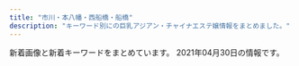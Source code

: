 ```yaml
---
title: "市川・本八幡・西船橋・船橋"
description: "キーワード別にの巨乳アジアン・チャイナエステ嬢情報をまとめました。"
---
```


新着画像と新着キーワードをまとめています。
2021年04月30日の情報です。

<DmmAffiliateIns />
<KeywordTable
  shops={
    [
    {
        "keywords": {},
        "name": "Blue\uff5e\u30d6\u30eb\u30fc\uff5e",
        "station": "\u99ac\u8fbc\u6ca2\u99c5\u6771\u53e3",
        "img_links": [
            "http://www.kanda-es.info/images/mobile.jpg",
            "http://www.kanda-es.info/images/tg.jpg",
            "http://www.kanda-es.info/images/info.jpg",
            "http://www.kanda-es.info/images/sys2.jpg",
            "http://www.kanda-es.info/staff/anna.jpg",
            "http://www.kanda-es.info/images/staff_t.jpg",
            "http://www.kanda-es.info/images/news.jpg",
            "http://www.kanda-es.info/img/anna1.jpg",
            "http://www.kanda-es.info/images/int1.jpg",
            "http://www.kanda-es.info/img/risa1.jpg",
            "http://www.kanda-es.info/images/sys1.jpg",
            "http://www.kanda-es.info/staff/risa.jpg",
            "http://www.kanda-es.info/img/sora1.jpg",
            "http://www.kanda-es.info/images/interior_t.jpg",
            "http://www.kanda-es.info/images/int2.jpg",
            "http://www.kanda-es.info/staff/sora.jpg"
        ],
        "url": "http://www.kanda-es.info/"
    },
    {
        "keywords": {
            "86": 12,
            "83": 6,
            "C": 6
        },
        "name": "\u4eba\u9b5a\u59eb",
        "url": "http://nigyohime.ebb.jp/",
        "img_links": [
            "http://nigyohime.ebb.jp/2/uploadimg/1615431233.jpg",
            "http://nigyohime.ebb.jp/ditu2.jpg",
            "http://nigyohime.ebb.jp/2/uploadimg/1606276938.jpg",
            "http://nigyohime.ebb.jp/2/uploadimg/1610266405.jpg",
            "http://nigyohime.ebb.jp/2/uploadimg/1606276829.jpg",
            "http://nigyohime.ebb.jp/b_news.png",
            "http://nigyohime.ebb.jp/1.jpg",
            "http://nigyohime.ebb.jp/2.jpg",
            "http://nigyohime.ebb.jp/4.jpg",
            "http://nigyohime.ebb.jp/b_girl.png",
            "http://nigyohime.ebb.jp/3.jpg",
            "http://nigyohime.ebb.jp/2/uploadimg/1606276885.jpg",
            "http://nigyohime.ebb.jp/line.png",
            "http://nigyohime.ebb.jp/top.jpg",
            "http://nigyohime.ebb.jp/staff_t.jpg"
        ],
        "station": "JR\u5e02\u5ddd\u99c5\u5357\u53e3"
    },
    {
        "url": "http://hinata.relaxnabi.com/",
        "name": "\u6696 \uff5eHinata\uff5e",
        "img_links": [
            "http://hinata.relaxnabi.com/img/tiaowen.png",
            "http://hinata.relaxnabi.com/css/staff/staff00001.jpg",
            "http://hinata.relaxnabi.com/css/osusume40.jpg",
            "http://hinata.relaxnabi.com/css/nav/nav-004.jpg",
            "http://hinata.relaxnabi.com/css/staff/staff17.jpg",
            "http://hinata.relaxnabi.com/css/staff/staff-007.jpg",
            "http://hinata.relaxnabi.com/css/button.jpg",
            "http://hinata.relaxnabi.com/css/staff/staff-06-a.jpg",
            "http://hinata.relaxnabi.com/css/nav/sub-001.jpg",
            "http://hinata.relaxnabi.com/css/nav/sub-003.jpg",
            "http://hinata.relaxnabi.com/css/staff/staff015-a.jpg",
            "http://hinata.relaxnabi.com/css/staff/staff-08-a.jpg",
            "http://hinata.relaxnabi.com/css/girls001.jpg",
            "http://hinata.relaxnabi.com/css/nav/nav-006.jpg",
            "http://hinata.relaxnabi.com/css/staff/staff-06.jpg",
            "http://hinata.relaxnabi.com/css/nav/nav-003.jpg",
            "http://hinata.relaxnabi.com/css/top02.jpg",
            "http://hinata.relaxnabi.com/css/nav/sub-006.jpg",
            "http://hinata.relaxnabi.com/css/main-left02.jpg",
            "http://hinata.relaxnabi.com/css/left.jpg",
            "http://hinata.relaxnabi.com/css/nav/sub-002.jpg",
            "http://hinata.relaxnabi.com/css/nav/nav-001.jpg",
            "http://hinata.relaxnabi.com/css/tel01.png",
            "http://hinata.relaxnabi.com/css/staff/staff00004.jpg",
            "http://hinata.relaxnabi.com/css/staff/staff00003-a.jpg",
            "http://hinata.relaxnabi.com/css/staff/staff00003.jpg",
            "http://hinata.relaxnabi.com/css/right.jpg",
            "http://hinata.relaxnabi.com/css/staff/staff00004-a.jpg",
            "http://hinata.relaxnabi.com/css/staff/staff-007-a.jpg",
            "http://hinata.relaxnabi.com/css/staff/staff-002-a.jpg",
            "http://hinata.relaxnabi.com/css/nav/sub-005.jpg",
            "http://hinata.relaxnabi.com/css/staff/staff00001-a.jpg",
            "http://hinata.relaxnabi.com/css/main-left03.jpg",
            "http://hinata.relaxnabi.com/css/staff/staff-002.jpg",
            "http://hinata.relaxnabi.com/css/staff/staff17-a.jpg",
            "http://hinata.relaxnabi.com/css/nav/sub-004.jpg",
            "http://hinata.relaxnabi.com/css/staff/staff-08.jpg",
            "http://hinata.relaxnabi.com/css/nav/nav-002.jpg",
            "http://hinata.relaxnabi.com/css/staff/staff015.jpg",
            "http://hinata.relaxnabi.com/css/nav/nav-005.jpg"
        ],
        "keywords": {
            "89": 1,
            "90": 2,
            "D": 2,
            "92": 3,
            "E": 4,
            "C": 4,
            "91": 1,
            "F": 1,
            "86": 2
        },
        "station": "JR\u8239\u6a4b\u99c5\u5317\u53e3"
    },
    {
        "name": "Vivid \u30d3\u30d3\u30c3\u30c9",
        "station": "JR\u897f\u8239\u6a4b\u99c5\u5357\u53e3",
        "img_links": [
            "http://es-massage.info/wp-content/uploads/2019/03/c3dc6ab90966d6cc73491056f668516d-500x750.jpg",
            "http://es-massage.info/wp-content/uploads/2020/06/0fd60f0c72ad85b96635ef3d4e152bd6-500x750.jpg",
            "http://es-massage.info/wp-content/themes/template-salon2/images/noimg.jpg",
            "http://es-massage.info/wp-content/uploads/2019/11/4fad70a18793b8dfb7a63f4939e51f94-500x750.jpg",
            "http://es-massage.info/wp-content/uploads/2019/03/c3dc6ab90966d6cc73491056f668516d-745x1024.jpg",
            "http://es-massage.info/wp-content/uploads/2018/10/g3.jpg",
            "http://es-massage.info/wp-content/uploads/2021/03/187232fb98eac53cd9935a4a35d04597-500x750.jpg",
            "http://es-massage.info/wp-content/uploads/2021/03/42e4fd3c70945346b6dd6b9e0f926434-1.jpg",
            "http://es-massage.info/wp-content/uploads/2020/09/c42007567c6d14bbd829c1d4ae5b8d4c-500x750.jpg",
            "http://es-massage.info/wp-content/uploads/2021/02/f150534b559de6124dce0eaa1cfdf290.jpg",
            "http://es-massage.info/wp-content/uploads/2021/02/4af137ced25025eda5b4e5a512bead8f.jpg",
            "http://es-massage.info/wp-content/uploads/2021/02/f150534b559de6124dce0eaa1cfdf290-212x300.jpg",
            "http://es-massage.info/wp-content/uploads/2021/04/99f9af9e167cc58af6999c284aeb182d-722x1024.jpg",
            "http://es-massage.info/wp-content/uploads/2020/09/f4811d331623d3f6e590e934b3e7ddc9.jpg",
            "http://es-massage.info/wp-content/themes/template-salon2/images/main1.jpg",
            "http://es-massage.info/wp-content/uploads/2019/03/b85ae819f481b37cad8d1548de5893cc-500x750.jpg",
            "http://es-massage.info/wp-content/uploads/2021/03/187232fb98eac53cd9935a4a35d04597.jpg",
            "http://es-massage.info/wp-content/uploads/2021/02/0ef7f1f9a36ecbbef9c5a949c70d788f-218x300.jpg",
            "http://es-massage.info/wp-content/uploads/2021/03/42e4fd3c70945346b6dd6b9e0f926434-1-745x1024.jpg",
            "http://es-massage.info/wp-content/uploads/2021/03/c961a896cf70c5b14ebe86acc18cdf14-1-212x300.jpg",
            "http://es-massage.info/wp-content/uploads/2019/10/3eec6cc0e85788ff3ceabceee29f9870.jpg",
            "http://es-massage.info/wp-content/uploads/2021/02/8b21e9d00752169b79ff946575142f59.jpg",
            "http://es-massage.info/wp-content/uploads/2019/03/07cc9a466c3af450e20013b26e90a100-500x750.jpg",
            "http://es-massage.info/wp-content/uploads/2021/02/1b6cc5124ca074f693dbc5eff5a75ea0.jpg",
            "http://es-massage.info/wp-content/uploads/2019/03/0c4d0538c251234bc70697ec7cf8cc97.jpg",
            "http://es-massage.info/wp-content/uploads/2021/02/4af137ced25025eda5b4e5a512bead8f-500x750.jpg",
            "http://es-massage.info/wp-content/uploads/2021/02/0ef7f1f9a36ecbbef9c5a949c70d788f.jpg",
            "http://es-massage.info/wp-content/uploads/2018/10/g1.jpg",
            "http://es-massage.info/wp-content/uploads/2019/10/3eec6cc0e85788ff3ceabceee29f9870-500x750.jpg",
            "http://es-massage.info/wp-content/uploads/2021/02/3d21df65a2be53218994fa7e3b383bd2.jpg",
            "http://es-massage.info/wp-content/uploads/2020/09/75fbc1155333427771dcebee0f4de748.jpg",
            "http://es-massage.info/wp-content/uploads/2021/02/8b21e9d00752169b79ff946575142f59-500x750.jpg",
            "http://es-massage.info/wp-content/uploads/2021/02/4af137ced25025eda5b4e5a512bead8f-212x300.jpg",
            "http://es-massage.info/wp-content/uploads/2021/03/f4811d331623d3f6e590e934b3e7ddc9-500x750.jpg",
            "http://es-massage.info/wp-content/uploads/2019/12/676cfcce64ce22475e092ee147f4ebc8.jpg",
            "http://es-massage.info/wp-content/uploads/2021/03/42e4fd3c70945346b6dd6b9e0f926434-1-500x750.jpg",
            "http://es-massage.info/wp-content/uploads/2020/10/676cfcce64ce22475e092ee147f4ebc8-730x1024.jpg",
            "http://es-massage.info/wp-content/uploads/2018/12/ce6acdedea0cab635b18cd82f697bf3a-218x300.jpg",
            "http://es-massage.info/wp-content/uploads/2020/09/75fbc1155333427771dcebee0f4de748-218x300.jpg",
            "http://es-massage.info/wp-content/uploads/2021/02/9fac07593910d80276531dd93a7855a6.jpg",
            "http://es-massage.info/wp-content/uploads/2021/02/2daa3be5c9da099fee0448647087d74c-722x1024.jpg",
            "http://es-massage.info/wp-content/uploads/2019/12/a2ec7a239bfbf761f50708838a05c672-214x300.jpg",
            "http://es-massage.info/wp-content/uploads/2020/09/c42007567c6d14bbd829c1d4ae5b8d4c.jpg",
            "http://es-massage.info/wp-content/uploads/2021/02/ae80e0da66f78f271f9083df6c795b89-500x750.jpg",
            "http://es-massage.info/wp-content/uploads/2021/02/3d21df65a2be53218994fa7e3b383bd2-207x300.jpg",
            "http://es-massage.info/wp-content/uploads/2019/03/c3dc6ab90966d6cc73491056f668516d.jpg",
            "http://es-massage.info/wp-content/uploads/2021/02/ae895c3a85b37b5db4dcb93326cbd04d-218x300.jpg",
            "http://es-massage.info/wp-content/uploads/2020/10/676cfcce64ce22475e092ee147f4ebc8-500x750.jpg",
            "http://es-massage.info/wp-content/uploads/2019/03/c3dc6ab90966d6cc73491056f668516d-218x300.jpg",
            "http://es-massage.info/wp-content/uploads/2021/02/6fa3b7862db18d956a1cde1942b75408-205x300.jpg",
            "http://es-massage.info/wp-content/uploads/2021/04/99f9af9e167cc58af6999c284aeb182d-500x750.jpg",
            "http://es-massage.info/wp-content/uploads/2019/03/07cc9a466c3af450e20013b26e90a100.jpg",
            "http://es-massage.info/wp-content/uploads/2019/03/0c4d0538c251234bc70697ec7cf8cc97-220x300.jpg",
            "http://es-massage.info/wp-content/uploads/2021/02/ae895c3a85b37b5db4dcb93326cbd04d-500x750.jpg",
            "http://es-massage.info/wp-content/uploads/2021/02/9fac07593910d80276531dd93a7855a6-209x300.jpg",
            "http://es-massage.info/wp-content/uploads/2021/04/a19eceac2345a40921985b13696df104.jpg",
            "http://es-massage.info/wp-content/uploads/2021/03/f4811d331623d3f6e590e934b3e7ddc9.jpg",
            "http://es-massage.info/wp-content/uploads/2021/02/0ef7f1f9a36ecbbef9c5a949c70d788f-500x750.jpg",
            "http://es-massage.info/wp-content/uploads/2020/09/704dae7b06e955f980cbf27c24214885.jpg",
            "http://es-massage.info/wp-content/uploads/2019/03/b85ae819f481b37cad8d1548de5893cc.jpg",
            "http://es-massage.info/wp-content/uploads/2021/03/187232fb98eac53cd9935a4a35d04597-722x1024.jpg",
            "http://es-massage.info/wp-content/uploads/2021/03/c961a896cf70c5b14ebe86acc18cdf14-1-500x750.jpg",
            "http://es-massage.info/wp-content/uploads/2021/04/99f9af9e167cc58af6999c284aeb182d.jpg",
            "http://es-massage.info/wp-content/uploads/2019/03/0c4d0538c251234bc70697ec7cf8cc97-500x750.jpg",
            "http://es-massage.info/wp-content/uploads/2020/09/75fbc1155333427771dcebee0f4de748-500x750.jpg",
            "http://es-massage.info/wp-content/uploads/2021/02/ae895c3a85b37b5db4dcb93326cbd04d-745x1024.jpg",
            "http://es-massage.info/wp-content/uploads/2021/02/f150534b559de6124dce0eaa1cfdf290-500x750.jpg",
            "http://es-massage.info/wp-content/uploads/2021/03/fa0ef9b192fa87f9ee5013c5e1c3bcc7-212x300.jpg",
            "http://es-massage.info/wp-content/uploads/2021/04/f481c16456cfb6cef2c626ae7e9cc2bc-215x300.jpg",
            "http://es-massage.info/wp-content/uploads/2018/10/g4.jpg",
            "http://es-massage.info/wp-content/uploads/2021/02/68ba0f1db1b8cdd88e360d06f49f1ba6-500x750.jpg",
            "http://es-massage.info/wp-content/uploads/2021/02/6fa3b7862db18d956a1cde1942b75408-500x750.jpg",
            "http://es-massage.info/wp-content/uploads/2021/02/9fac07593910d80276531dd93a7855a6-500x750.jpg",
            "http://es-massage.info/wp-content/uploads/2020/09/704dae7b06e955f980cbf27c24214885-500x750.jpg",
            "http://es-massage.info/wp-content/uploads/2021/02/ae895c3a85b37b5db4dcb93326cbd04d.jpg",
            "http://es-massage.info/wp-content/uploads/2021/03/42e4fd3c70945346b6dd6b9e0f926434-1-218x300.jpg",
            "http://es-massage.info/wp-content/uploads/2021/03/c961a896cf70c5b14ebe86acc18cdf14-1.jpg",
            "http://es-massage.info/wp-content/uploads/2019/03/b85ae819f481b37cad8d1548de5893cc-223x300.jpg",
            "http://es-massage.info/wp-content/uploads/2018/10/g2.jpg",
            "http://es-massage.info/wp-content/themes/template-salon2/images/header-tel.png",
            "http://es-massage.info/wp-content/uploads/2019/12/676cfcce64ce22475e092ee147f4ebc8-212x300.jpg",
            "http://es-massage.info/wp-content/uploads/2021/02/1b6cc5124ca074f693dbc5eff5a75ea0-500x750.jpg",
            "http://es-massage.info/wp-content/uploads/2021/04/f481c16456cfb6cef2c626ae7e9cc2bc-500x750.jpg",
            "http://es-massage.info/wp-content/uploads/2021/02/2daa3be5c9da099fee0448647087d74c-500x750.jpg",
            "http://es-massage.info/wp-content/uploads/2021/03/5db34c47b4c5816f47d11de39beefb5d.jpg",
            "http://es-massage.info/wp-content/uploads/2019/10/32cbcf100bc89043ce106a68ba8535ea.jpg",
            "http://es-massage.info/wp-content/uploads/2019/06/dcbeef447e8eded0b1939b00ff57d88b-218x300.jpg",
            "http://es-massage.info/wp-content/uploads/2021/02/68ba0f1db1b8cdd88e360d06f49f1ba6.jpg",
            "http://es-massage.info/wp-content/uploads/2021/02/2daa3be5c9da099fee0448647087d74c-212x300.jpg",
            "http://es-massage.info/wp-content/uploads/2021/03/fa0ef9b192fa87f9ee5013c5e1c3bcc7.jpg",
            "http://es-massage.info/wp-content/uploads/2021/02/2daa3be5c9da099fee0448647087d74c.jpg",
            "http://es-massage.info/wp-content/uploads/2019/10/32cbcf100bc89043ce106a68ba8535ea-500x750.jpg",
            "http://es-massage.info/wp-content/uploads/2021/03/fa0ef9b192fa87f9ee5013c5e1c3bcc7-500x750.jpg",
            "http://es-massage.info/wp-content/uploads/2019/12/676cfcce64ce22475e092ee147f4ebc8-500x750.jpg",
            "http://es-massage.info/wp-content/uploads/2021/03/5db34c47b4c5816f47d11de39beefb5d-216x300.jpg",
            "http://es-massage.info/wp-content/uploads/2021/02/5d212ce2543c87f9ebee5c4251a7e224-214x300.jpg",
            "http://es-massage.info/wp-content/uploads/2021/02/6fa3b7862db18d956a1cde1942b75408.jpg",
            "http://es-massage.info/wp-content/uploads/2021/02/f83b4ffb58cae56efa5cf86625340252-500x750.jpg",
            "http://es-massage.info/wp-content/uploads/2021/02/3d21df65a2be53218994fa7e3b383bd2-500x750.jpg",
            "http://es-massage.info/wp-content/uploads/2021/02/8b21e9d00752169b79ff946575142f59-212x300.jpg",
            "http://es-massage.info/wp-content/themes/template-salon2/images/bnr.jpg",
            "http://es-massage.info/wp-content/uploads/2021/04/74d5ee1bbc8ca61aadd08e6f9f4165e7.jpg",
            "http://es-massage.info/wp-content/uploads/2021/04/74d5ee1bbc8ca61aadd08e6f9f4165e7-500x750.jpg",
            "http://es-massage.info/wp-content/uploads/2020/04/6dbf19009737ff88e931378416216a70-500x750.jpg",
            "http://es-massage.info/wp-content/uploads/2020/06/0fd60f0c72ad85b96635ef3d4e152bd6.jpg",
            "http://es-massage.info/wp-content/uploads/2021/02/ae80e0da66f78f271f9083df6c795b89-214x300.jpg",
            "http://es-massage.info/wp-content/uploads/2020/04/6dbf19009737ff88e931378416216a70.jpg",
            "http://es-massage.info/wp-content/uploads/2021/02/ae80e0da66f78f271f9083df6c795b89.jpg",
            "http://es-massage.info/wp-content/uploads/2021/04/74d5ee1bbc8ca61aadd08e6f9f4165e7-218x300.jpg",
            "http://es-massage.info/wp-content/uploads/2021/03/187232fb98eac53cd9935a4a35d04597-212x300.jpg",
            "http://es-massage.info/wp-content/uploads/2021/02/f83b4ffb58cae56efa5cf86625340252.jpg",
            "http://es-massage.info/wp-content/uploads/2021/04/f481c16456cfb6cef2c626ae7e9cc2bc.jpg",
            "http://es-massage.info/wp-content/uploads/2020/09/f4811d331623d3f6e590e934b3e7ddc9-500x750.jpg",
            "http://es-massage.info/wp-content/uploads/2021/04/a19eceac2345a40921985b13696df104-500x750.jpg",
            "http://es-massage.info/wp-content/uploads/2021/02/8b21e9d00752169b79ff946575142f59-722x1024.jpg",
            "http://es-massage.info/wp-content/uploads/2021/03/5db34c47b4c5816f47d11de39beefb5d-500x750.jpg",
            "http://es-massage.info/wp-content/uploads/2019/11/4fad70a18793b8dfb7a63f4939e51f94.jpg"
        ],
        "url": "http://es-massage.info/",
        "keywords": {
            "D": 2,
            "\u30bb\u30af\u30b7\u30fc": 13,
            "\u4e73": 2,
            "F": 11,
            "E": 87,
            "G": 8,
            "\u5de8\u4e73": 2
        }
    },
    {
        "station": "JR\u8239\u6a4b\u99c5\u5317\u53e3",
        "keywords": {
            "E": 1,
            "87": 1,
            "C": 1,
            "D": 4,
            "90": 1,
            "86": 1,
            "88": 3
        },
        "url": "http://pinklady-esthe.net/",
        "name": "V\u611bP",
        "img_links": [
            "http://pinklady-esthe.net/img/t2.jpg",
            "http://pinklady-esthe.net/img/t5.jpg",
            "http://pinklady-esthe.net/img/t3.jpg",
            "http://pinklady-esthe.net/img/st2.jpg",
            "http://pinklady-esthe.net/img/t6.jpg",
            "http://pinklady-esthe.net/img/sm.jpg",
            "http://pinklady-esthe.net/img/st5.jpg",
            "http://pinklady-esthe.net/img/stt1.jpg",
            "http://pinklady-esthe.net/img/top.jpg",
            "http://pinklady-esthe.net/img/r4.jpg",
            "http://pinklady-esthe.net/img/r2.jpg",
            "http://pinklady-esthe.net/img/stt3.jpg",
            "http://pinklady-esthe.net/img/st3.jpg",
            "http://pinklady-esthe.net/img/st1.jpg",
            "http://pinklady-esthe.net/img/r1.jpg",
            "http://pinklady-esthe.net/img/st4.jpg",
            "http://pinklady-esthe.net/img/st6.jpg",
            "http://pinklady-esthe.net/img/f1.jpg",
            "http://pinklady-esthe.net/img/t1.jpg",
            "http://pinklady-esthe.net/img/no.png",
            "http://pinklady-esthe.net/img/r3.jpg",
            "http://pinklady-esthe.net/img/noo.png",
            "http://pinklady-esthe.net/img/t4.jpg"
        ]
    },
    {
        "keywords": {},
        "name": "COCO",
        "img_links": [],
        "url": "https://co.aoaoeo.com/",
        "station": "\u8239\u6a4b\u99c5\u5317\u53e3"
    },
    {
        "url": "http://hanaoto.pw/",
        "name": "NEW \u82b1\u30ce\u97f3",
        "station": "JR\u897f\u8239\u6a4b\u99c5\u5357\u53e3",
        "keywords": {
            "C": 16
        },
        "img_links": [
            "http://hanaoto.pw/images/a02.jpg",
            "http://hanaoto.pw/images/maga.jpg",
            "http://hanaoto.pw/images/g6.jpg",
            "http://hanaoto.pw/images/maga1.jpg",
            "http://hanaoto.pw/images/flash5.jpg",
            "http://hanaoto.pw/images/flash3.jpg",
            "http://hanaoto.pw/images/g2.jpg",
            "http://hanaoto.pw/images/flash.jpg",
            "http://hanaoto.pw/images/tel.png",
            "http://hanaoto.pw/images/aa1.jpg",
            "http://hanaoto.pw/images/yuki1.jpg",
            "http://hanaoto.pw/images/mobile.png",
            "http://hanaoto.pw/images/sptel.png",
            "http://hanaoto.pw/images/flash4.jpg",
            "http://hanaoto.pw/images/nana1.jpg",
            "http://hanaoto.pw/images/am1.jpg",
            "http://hanaoto.pw/images/la.jpg",
            "http://hanaoto.pw/images/hh1.jpg",
            "http://hanaoto.pw/images/ami1.jpg"
        ]
    },
    {
        "url": "http://www.club.esturl.com/",
        "keywords": {
            "D": 4,
            "87": 4
        },
        "name": "\u7f8e\u4eba\u30af\u30e9\u30d6",
        "img_links": [
            "http://www.club.esturl.com/images/mainImg_sub.jpg",
            "http://www.club.esturl.com/images/end-info.png",
            "http://www.club.esturl.com/images/icon_info.png",
            "http://www.club.esturl.com/images/icon_concept.png",
            "http://www.club.esturl.com/images/icon_staff.png",
            "http://www.club.esturl.com/images/icon_tel.png",
            "http://www.club.esturl.com/common/images/photo03.jpg",
            "http://www.club.esturl.com/files/010.jpg",
            "http://www.club.esturl.com/common/images/photo01.jpg",
            "http://www.club.esturl.com/images/icon_top.png",
            "http://www.club.esturl.com/files/009.jpg",
            "http://www.club.esturl.com/images/btn2.png",
            "http://www.club.esturl.com/files/012.jpg",
            "http://www.club.esturl.com/files/011.jpg",
            "http://www.club.esturl.com/common/images/photo02.jpg"
        ],
        "station": "JR\u672c\u516b\u5e61\u99c5\u5357\u53e3"
    },
    {
        "img_links": [
            "http://stylelife.work/Public/Wap/picture/sp-line.png",
            "http://stylelife.work/ueditor/php/upload/image/20180712/1531374173659035.png",
            "http://stylelife.work/Uploads/user/60374cd308bf7.jpg",
            "http://stylelife.work/Uploads/user/5ebf50cc42240.jpg",
            "http://stylelife.work/Public/Wap/picture/m-tel.png",
            "http://stylelife.work/Uploads/user/6074fcd675258.jpg",
            "http://stylelife.work/Uploads/user/5de74b9acbf92.jpg",
            "http://stylelife.work/Uploads/user/5de74b09394d7.jpg",
            "http://stylelife.work/Uploads/user/5f3cd192667f4.jpg",
            "http://stylelife.work/Uploads/user/5ebf4ff2905f1.jpg",
            "http://stylelife.work/Uploads/user/5e4101be77e18.jpg",
            "http://stylelife.work/Uploads/user/5dfc857c95e57.jpg",
            "http://stylelife.work/Uploads/user/6074fc8ca00cd.jpg",
            "http://stylelife.work/Public/Wap/picture/m-foot.png",
            "http://stylelife.work/Uploads/user/5ef9a9fd8cd20.jpg",
            "http://stylelife.work/Uploads/user/5e1d330613089.jpg",
            "http://stylelife.work/Uploads/user/5e79901ca108f.jpg",
            "http://stylelife.work/Public/Wap/picture/sp-staff-list.png",
            "http://stylelife.work/Uploads/user/60374ca1c2ba1.jpg",
            "http://stylelife.work/Uploads/user/60374b6e9f505.jpg",
            "http://stylelife.work/Uploads/user/5ebfa12d5429d.jpg",
            "http://stylelife.work/Uploads/user/6074fcb772404.jpg",
            "http://stylelife.work/Public/Wap/picture/staff-pc.png",
            "http://stylelife.work/Uploads/user/5e1d3400053fa.jpg",
            "http://stylelife.work/ueditor/php/upload/image/20180712/1531367078235696.png",
            "http://stylelife.work/Uploads/user/5eb35a13a1df3.jpg",
            "http://stylelife.work/Uploads/user/5deb614369ccd.jpg",
            "http://stylelife.work/ueditor/php/upload/image/20180712/1531373827278035.png",
            "http://stylelife.work/Uploads/user/5de74b74a4faa.jpg",
            "http://stylelife.work/Uploads/user/6074fd15194a0.jpg",
            "http://stylelife.work/Uploads/user/60374c0661343.jpg",
            "http://stylelife.work/Uploads/user/5e68a1524c2d2.jpg"
        ],
        "station": "JR\u897f\u8239\u6a4b\u99c5\u5317\u53e3",
        "url": "http://stylelife.work/",
        "name": "\u3055\u304f\u3089",
        "keywords": {
            "\u5de8\u4e73": 2,
            "F": 2,
            "D": 2,
            "\u4e73": 2,
            "G": 1
        }
    },
    {
        "url": "http://hi-msg.com/moonlove/",
        "station": "JR\u8239\u6a4b\u99c5",
        "img_links": [
            "http://hi-msg.com/moonlove/img/p-10.jpg",
            "http://hi-msg.com/moonlove/img/p-2.jpg",
            "http://hi-msg.com/moonlove/img/fla-1.jpg",
            "http://hi-msg.com/moonlove/img/head.png",
            "http://hi-msg.com/moonlove/img/staff-list.png",
            "http://hi-msg.com/moonlove/img/fla-2.jpg",
            "http://hi-msg.com/moonlove/img/p-3.jpg",
            "http://hi-msg.com/moonlove/img/botton.png"
        ],
        "name": "\u6708\u306e\u604b",
        "keywords": {}
    },
    {
        "img_links": [
            "http://shamballa.est888.com/css/nav/nav-005.png",
            "http://shamballa.est888.com/css/c-001.jpg",
            "http://shamballa.est888.com/css/top03.jpg",
            "http://shamballa.est888.com/css/staff/staff-03-a.jpg",
            "http://shamballa.est888.com/css/recurit.jpg",
            "http://shamballa.est888.com/css/nav/nav-002.png",
            "http://shamballa.est888.com/css/nav/nav-004.png",
            "http://shamballa.est888.com/css/staff/naiyo02.jpg",
            "http://shamballa.est888.com/css/nav/nav-003.png",
            "http://shamballa.est888.com/css/nav/nav-006.png",
            "http://shamballa.est888.com/css/tel.png",
            "http://shamballa.est888.com/css/staff/staff-01-a.jpg",
            "http://shamballa.est888.com/css/top04-left.jpg",
            "http://shamballa.est888.com/css/staff/naiyo01.jpg",
            "http://shamballa.est888.com/css/staff/staff-02-a.jpg",
            "http://shamballa.est888.com/css/top01.jpg",
            "http://shamballa.est888.com/css/nav/nav-001.png",
            "http://shamballa.est888.com/css/top04-right.jpg"
        ],
        "station": "JR\u8239\u6a4b\u99c5\u5317\u53e3",
        "keywords": {
            "C": 1,
            "D": 1
        },
        "name": "\u30b7\u30e3\u30f3\u30d0\u30e9",
        "url": "http://shamballa.est888.com/"
    },
    {
        "img_links": [
            "http://yelaixang.sweet-relaxation.com/img/slick/sl-6.jpg",
            "http://yelaixang.sweet-relaxation.com/img/cast/nana-03.jpg",
            "http://yelaixang.sweet-relaxation.com/img/cast/nina-01.jpg",
            "http://yelaixang.sweet-relaxation.com/img/slick/sl-2.jpg",
            "http://yelaixang.sweet-relaxation.com/img/cast/miya-02.jpg",
            "http://yelaixang.sweet-relaxation.com/img/cast/nina-03.jpg",
            "http://yelaixang.sweet-relaxation.com/img/slick/sl-7.jpg",
            "http://yelaixang.sweet-relaxation.com/img/slick/sl-3.jpg",
            "http://yelaixang.sweet-relaxation.com/img/cast/key-03.jpg",
            "http://yelaixang.sweet-relaxation.com/img/cast/nana-01.jpg",
            "http://yelaixang.sweet-relaxation.com/img/cast/key-02.jpg",
            "http://yelaixang.sweet-relaxation.com/img/slick/sl-5.jpg",
            "http://yelaixang.sweet-relaxation.com/img/cast/key-01.jpg",
            "http://yelaixang.sweet-relaxation.com/img/cast/miya-03.jpg",
            "http://yelaixang.sweet-relaxation.com/img/cast/miya-01.jpg",
            "http://yelaixang.sweet-relaxation.com/img/cast/nina-02.jpg",
            "http://yelaixang.sweet-relaxation.com/img/slick/sl-1.jpg",
            "http://yelaixang.sweet-relaxation.com/img/slick/sl-4.jpg",
            "http://yelaixang.sweet-relaxation.com/img/cast/nana-02.jpg",
            "http://yelaixang.sweet-relaxation.com/img/interior/uc.jpg"
        ],
        "keywords": {},
        "name": "\u591c\u6765\u9999\uff5eYe Lai Xang\uff5e",
        "station": "JR\u672c\u516b\u5e61\u99c5\u5357\u53e3",
        "url": "http://yelaixang.sweet-relaxation.com/"
    },
    {
        "img_links": [
            "http://www.es-ai.link/images/head.jpg",
            "http://www.es-ai.link/images/mobile.jpg",
            "http://www.es-ai.link/images/b3.jpg",
            "http://www.es-ai.link/images/news.jpg",
            "http://www.es-ai.link/images/int1.jpg",
            "http://www.es-ai.link/staff/riri.jpg",
            "http://www.es-ai.link/img/hana1.jpg",
            "http://www.es-ai.link/images/staff_t.jpg",
            "http://www.es-ai.link/images/sys1.jpg",
            "http://www.es-ai.link/staff/yuna.jpg",
            "http://www.es-ai.link/img/riri1.jpg",
            "http://www.es-ai.link/images/b1.jpg",
            "http://www.es-ai.link/images/b2.jpg",
            "http://www.es-ai.link/images/interior_t.jpg",
            "http://www.es-ai.link/images/sys2.jpg",
            "http://www.es-ai.link/img/yuna1.jpg",
            "http://www.es-ai.link/images/int2.jpg",
            "http://www.es-ai.link/staff/hana.jpg",
            "http://www.es-ai.link/images/info.jpg",
            "http://www.es-ai.link/images/tg.jpg"
        ],
        "keywords": {},
        "station": "\u5e02\u5ddd\u99c5\u5317\u53e3",
        "name": "\u611b\u7740",
        "url": "http://www.es-ai.link/"
    },
    {
        "url": "http://es-cupid.work/",
        "keywords": {},
        "name": "\u304a\u5e30\u308ababy",
        "img_links": [
            "http://es-cupid.work/_src/54957838/wechatimg732957181c4fa97f74877efb3924bde9.jpg",
            "http://es-cupid.work/_src/54101965/slider1_20201209160139057.jpg",
            "http://es-cupid.work/_src/55442622/wechatimg1228.jpg",
            "http://es-cupid.work/_src/54279149/wechatimg234.jpg",
            "http://es-cupid.work/_src/54957902/wechatimg732957181c4fa97f74877efb3924bde9.jpg",
            "http://es-cupid.work/_src/55442608/wechatimg1228.jpg",
            "http://es-cupid.work/_src/55472725/wechatimg2939.jpg",
            "http://es-cupid.work/_src/54102203/wechatimg86_20210310150723367.jpg",
            "http://es-cupid.work/_src/54101958/cam.jpg",
            "http://es-cupid.work/_src/54101911/wechatimg198_20190126093224863.jpg",
            "http://es-cupid.work/_src/54101959/cam.jpg",
            "http://es-cupid.work/_src/54101964/slider3_20201209160139119.jpg",
            "http://es-cupid.work/_src/54101954/navinavi_01.png",
            "http://es-cupid.work/_src/54101963/slider2_20201209160139115.jpg",
            "http://es-cupid.work/_src/54102172/wechatimg87_20210310150723406.jpg",
            "http://es-cupid.work/_src/54279148/wechatimg234.jpg",
            "http://es-cupid.work/_src/54102042/baby.png",
            "http://es-cupid.work/_src/55641984/wechatimg43.jpg",
            "http://es-cupid.work/_src/55472724/wechatimg2939.jpg",
            "http://es-cupid.work/_src/54102173/wechatimg87_20210310150723406.jpg",
            "http://es-cupid.work/_src/54101956/navinavi_02.png",
            "http://es-cupid.work/_src/54101949/slider5_20201209160139125.jpg",
            "http://es-cupid.work/_src/54101968/wechatimg86_20210310150723367.jpg",
            "http://es-cupid.work/_src/55641983/wechatimg43.jpg",
            "http://es-cupid.work/_src/54101909/_k3_4082.jpg"
        ],
        "station": "JR\u897f\u8239\u6a4b\u99c5\u5357\u53e3"
    },
    {
        "url": "http://olive.est.cm/",
        "name": "OLIVE\u30fb\u30aa\u30ea\u30fc\u30d6",
        "img_links": [],
        "station": "JR\u8239\u6a4b\u99c5\u5317\u53e3",
        "keywords": {}
    },
    {
        "url": "http://www.shizuka.mensnv.com/",
        "keywords": {
            "C": 3,
            "84": 3,
            "D": 9,
            "88": 3,
            "86": 3,
            "85": 3
        },
        "img_links": [
            "http://www.shizuka.mensnv.com/img/slider/1.jpg",
            "http://www.shizuka.mensnv.com/img/top-h5R.jpg",
            "http://www.shizuka.mensnv.com/img/top-h5R2.jpg",
            "http://www.shizuka.mensnv.com/img/top-course_off.jpg",
            "http://www.shizuka.mensnv.com/img/icon_tel.png",
            "http://www.shizuka.mensnv.com/files/003.jpg",
            "http://www.shizuka.mensnv.com/files/001-03.jpg",
            "http://www.shizuka.mensnv.com/img/h4-top.jpg",
            "http://www.shizuka.mensnv.com/files/004-02.jpg",
            "http://www.shizuka.mensnv.com/img/glo_03_off.jpg",
            "http://www.shizuka.mensnv.com/img/glo_06_off.jpg",
            "http://www.shizuka.mensnv.com/img/bnr-01_off.jpg",
            "http://www.shizuka.mensnv.com/files/002.jpg",
            "http://www.shizuka.mensnv.com/img/glo_05_off.jpg",
            "http://www.shizuka.mensnv.com/img/2top-course_off.jpg",
            "http://www.shizuka.mensnv.com/img/slider/2.jpg",
            "http://www.shizuka.mensnv.com/files/002-03.jpg",
            "http://www.shizuka.mensnv.com/files/003-02.jpg",
            "http://www.shizuka.mensnv.com/files/002-02.jpg",
            "http://www.shizuka.mensnv.com/files/004-03.jpg",
            "http://www.shizuka.mensnv.com/img/bnr-02_off.jpg",
            "http://www.shizuka.mensnv.com/img/footer-top_off.jpg",
            "http://www.shizuka.mensnv.com/files/001-02.jpg",
            "http://www.shizuka.mensnv.com/img/glo_02_off.jpg",
            "http://www.shizuka.mensnv.com/img/glo_04_off.jpg",
            "http://www.shizuka.mensnv.com/files/004.jpg",
            "http://www.shizuka.mensnv.com/img/glo_01_off.jpg",
            "http://www.shizuka.mensnv.com/files/003-03.jpg",
            "http://www.shizuka.mensnv.com/img/slider/3.jpg",
            "http://www.shizuka.mensnv.com/files/001.jpg"
        ],
        "name": "\u9759\uff5e\u3057\u305a\u304b\uff5e",
        "station": "\u672c\u516b\u5e61\u99c5\u5357\u53e3"
    },
    {
        "station": "JR\u5e02\u5ddd\u99c5\u5357\u53e3",
        "keywords": {
            "84": 3,
            "C": 6,
            "D": 9,
            "87": 3,
            "86": 12
        },
        "url": "http://www.aya-aroma.com/",
        "img_links": [
            "http://www.aya-aroma.com/files/008-03.jpg",
            "http://www.aya-aroma.com/files/001-03.jpg",
            "http://www.aya-aroma.com/files/002.jpg",
            "http://www.aya-aroma.com/files/002-02.jpg",
            "http://www.aya-aroma.com/files/010-02.jpg",
            "http://www.aya-aroma.com/images/mobile.jpg",
            "http://www.aya-aroma.com/files/003.jpg",
            "http://www.aya-aroma.com/files/001-02.jpg",
            "http://www.aya-aroma.com/images/concept.jpg",
            "http://www.aya-aroma.com/images/backlistbtn.png",
            "http://www.aya-aroma.com/files/008.jpg",
            "http://www.aya-aroma.com/files/003-03.jpg",
            "http://www.aya-aroma.com/files/015-03.jpg",
            "http://www.aya-aroma.com/images/coverGirlParts.png",
            "http://www.aya-aroma.com/files/003-02.jpg",
            "http://www.aya-aroma.com/images/melmaga.jpg",
            "http://www.aya-aroma.com/files/002-03.jpg",
            "http://www.aya-aroma.com/files/015-02.jpg",
            "http://www.aya-aroma.com/files/010.jpg",
            "http://www.aya-aroma.com/files/015.jpg",
            "http://www.aya-aroma.com/files/010-03.jpg",
            "http://www.aya-aroma.com/files/001.jpg",
            "http://www.aya-aroma.com/files/008-02.jpg"
        ],
        "name": "\u5f69"
    },
    {
        "station": "JR\u897f\u8239\u6a4b\u99c5\u5357\u53e3",
        "img_links": [
            "http://nishifunabashi.xyz/images/kina.jpg",
            "http://nishifunabashi.xyz/images/miho2.jpg",
            "http://nishifunabashi.xyz/images/mio.jpg",
            "http://nishifunabashi.xyz/images/g015.jpg",
            "http://nishifunabashi.xyz/images/n2.jpg",
            "http://nishifunabashi.xyz/images/miu1.jpg",
            "http://nishifunabashi.xyz/images/sla2.jpg",
            "http://nishifunabashi.xyz/images/g0.jpg",
            "http://nishifunabashi.xyz/images/g32.jpg",
            "http://nishifunabashi.xyz/images/chun1.jpg",
            "http://nishifunabashi.xyz/images/r04.jpg",
            "http://nishifunabashi.xyz/images/sla3.jpg",
            "http://nishifunabashi.xyz/images/m2.jpg",
            "http://nishifunabashi.xyz/images/i2.jpg",
            "http://nishifunabashi.xyz/images/r01.jpg",
            "http://nishifunabashi.xyz/images/mio2.jpg",
            "http://nishifunabashi.xyz/images/g001.jpg",
            "http://nishifunabashi.xyz/images/baner.jpg",
            "http://nishifunabashi.xyz/images/rumi3.jpg",
            "http://nishifunabashi.xyz/images/yumi3.jpg",
            "http://nishifunabashi.xyz/images/r02.jpg",
            "http://nishifunabashi.xyz/images/m1.jpg",
            "http://nishifunabashi.xyz/images/rie1.jpg",
            "http://nishifunabashi.xyz/images/i3.jpg",
            "http://nishifunabashi.xyz/images/r03.jpg",
            "http://nishifunabashi.xyz/images/n1.jpg",
            "http://nishifunabashi.xyz/images/yumi1.jpg",
            "http://nishifunabashi.xyz/images/rumi2.jpg",
            "http://nishifunabashi.xyz/images/g33.jpg",
            "http://nishifunabashi.xyz/images/top.png",
            "http://nishifunabashi.xyz/images/miho.jpg",
            "http://nishifunabashi.xyz/images/g15.jpg",
            "http://nishifunabashi.xyz/images/ga.jpg",
            "http://nishifunabashi.xyz/images/moe1.jpg",
            "http://nishifunabashi.xyz/images/rie2.jpg",
            "http://nishifunabashi.xyz/images/ga1.jpg",
            "http://nishifunabashi.xyz/images/miu.jpg",
            "http://nishifunabashi.xyz/images/i1.jpg",
            "http://nishifunabashi.xyz/images/moe2.jpg",
            "http://nishifunabashi.xyz/images/mio1.jpg",
            "http://nishifunabashi.xyz/images/kina2.jpg",
            "http://nishifunabashi.xyz/images/newt.png",
            "http://nishifunabashi.xyz/images/pickt.png",
            "http://nishifunabashi.xyz/images/g01.jpg",
            "http://nishifunabashi.xyz/images/n3.jpg",
            "http://nishifunabashi.xyz/images/gat.png",
            "http://nishifunabashi.xyz/images/yumi2.jpg",
            "http://nishifunabashi.xyz/images/chun2.jpg",
            "http://nishifunabashi.xyz/images/rumi1.jpg",
            "http://nishifunabashi.xyz/images/tite-staff.png",
            "http://nishifunabashi.xyz/images/rie.jpg",
            "http://nishifunabashi.xyz/images/sla1.jpg",
            "http://nishifunabashi.xyz/images/g1.jpg",
            "http://nishifunabashi.xyz/images/moe.jpg",
            "http://nishifunabashi.xyz/images/kina1.jpg",
            "http://nishifunabashi.xyz/images/chun3.jpg",
            "http://nishifunabashi.xyz/images/mobile.png"
        ],
        "url": "http://nishifunabashi.xyz/",
        "keywords": {
            "C": 7
        },
        "name": "\u82b1\u706b"
    },
    {
        "name": "\u30de\u30fc\u30e1\u30a4\u30c9",
        "station": "JR\u8239\u6a4b\u99c5\u5317\u53e3",
        "img_links": [
            "http://happy.relaxnabi.com/css/top-003.png",
            "http://happy.relaxnabi.com/css/staff/staff-10.jpg",
            "http://happy.relaxnabi.com/css/staff/staff-04-a.jpg",
            "http://happy.relaxnabi.com/css/nav/nav-002.png",
            "http://happy.relaxnabi.com/css/nav/nav-006.png",
            "http://happy.relaxnabi.com/css/staff/staff-04.jpg",
            "http://happy.relaxnabi.com/css/staff/staff-03.jpg",
            "http://happy.relaxnabi.com/css/staff/staff-002.jpg",
            "http://happy.relaxnabi.com/css/staff/staff0017-a.jpg",
            "http://happy.relaxnabi.com/css/staff/staff-002-a.jpg",
            "http://happy.relaxnabi.com/css/nav/nav-004.png",
            "http://happy.relaxnabi.com/css/staff/staff0017.jpg",
            "http://happy.relaxnabi.com/css/staff/staff-10-a.jpg",
            "http://happy.relaxnabi.com/css/nav/nav-005.png",
            "http://happy.relaxnabi.com/css/staff/staff-007-a.jpg",
            "http://happy.relaxnabi.com/css/staff/staff-03-a.jpg",
            "http://happy.relaxnabi.com/css/staff/staff000008-a.jpg",
            "http://happy.relaxnabi.com/css/staff/staff-007.jpg",
            "http://happy.relaxnabi.com/css/tel01.png",
            "http://happy.relaxnabi.com/css/staff/staff000008.jpg",
            "http://happy.relaxnabi.com/css/nav/nav-001.png",
            "http://happy.relaxnabi.com/css/staff/staff0001.jpg",
            "http://happy.relaxnabi.com/css/nav/nav-003.png",
            "http://happy.relaxnabi.com/css/staff/staff0001-a.jpg",
            "http://happy.relaxnabi.com/css/staff/staff-05-a.jpg",
            "http://happy.relaxnabi.com/css/top0001.png",
            "http://happy.relaxnabi.com/css/staff/staff-05.jpg"
        ],
        "keywords": {
            "D": 3,
            "92": 4,
            "F": 1,
            "90": 2,
            "88": 1,
            "89": 1,
            "91": 1,
            "E": 4
        },
        "url": "http://happy.relaxnabi.com/"
    },
    {
        "name": "\u30cd\u30d7\u30c1\u30e5\u30fc\u30f3",
        "url": "http://neptune.est.cm/",
        "keywords": {
            "D": 78,
            "F": 6,
            "87": 20,
            "C": 6,
            "86": 24,
            "85": 24,
            "83": 16,
            "81": 6
        },
        "station": "JR\u672c\u516b\u5e61\u99c5\u5357\u53e3",
        "img_links": [
            "http://neptune.est.cm/photos/sites/3/2020/01/2020011704241285.jpg",
            "http://neptune.est.cm/photos/sites/3/2020/12/2020121515392683.jpg",
            "http://neptune.est.cm/photos/sites/3/2021/01/2021012715245168.jpg",
            "http://neptune.est.cm/photos/sites/3/2020/12/2020122312215973.jpg",
            "http://neptune.est.cm/photos/sites/3/2020/09/2020092912491932.jpg",
            "http://neptune.est.cm/photos/sites/3/2020/01/2020011606281181.jpg",
            "http://neptune.est.cm/images/top1.jpg",
            "http://neptune.est.cm/images/top2.jpg",
            "http://neptune.est.cm/images/top-sp2.jpg",
            "http://neptune.est.cm/images/top-sp1.jpg",
            "http://neptune.est.cm/photos/sites/3/2021/04/2021042315134449.jpg",
            "http://neptune.est.cm/photos/sites/3/2020/07/2020072813393974.jpg",
            "http://neptune.est.cm/photos/sites/3/2020/06/2020062418251882.jpg",
            "http://neptune.est.cm/photos/sites/3/2020/01/2020012304435311.jpg",
            "http://neptune.est.cm/photos/sites/3/2020/01/2020011704240975.jpg",
            "http://neptune.est.cm/images/pagetop.jpg",
            "http://neptune.est.cm/photos/sites/3/2020/02/2020020303575532.jpg"
        ]
    },
    {
        "img_links": [
            "http://www.iyashinoumi.com/img/sTitle_right.png",
            "http://www.iyashinoumi.com/img/miss25sb.jpg",
            "http://www.iyashinoumi.com/img/miss28sb.jpg",
            "http://www.iyashinoumi.com/img/miss6sb.jpg",
            "http://www.iyashinoumi.com/img/sTitle_left.png",
            "http://www.iyashinoumi.com/img/miss24sb.jpg",
            "http://www.iyashinoumi.com/img/miss27sb.jpg",
            "http://www.iyashinoumi.com/img/miss7sb.jpg",
            "http://www.iyashinoumi.com/img/miss7s.jpg",
            "http://www.iyashinoumi.com/img/tel1.png"
        ],
        "station": "\u5e02\u5ddd\u99c5\u5317\u53e3",
        "name": "\u7652\u3057\u306e\u6d77",
        "url": "http://www.iyashinoumi.com/",
        "keywords": {}
    },
    {
        "img_links": [
            "http://est-healing.com/media/sites/7/2021/01/flash2-1.jpg",
            "http://est-healing.com/media/sites/7/elementor/thumbs/2-p62w868ol33y38ml78famkalm81eojpq2c9kxcccl4.jpg",
            "http://est-healing.com/media/sites/7/2021/01/r2-1.jpg",
            "http://est-healing.com/media/sites/7/elementor/thumbs/5-p62wagyhai96gxafs86gpzf5w4pphwu3ppob5oxpdk.jpg",
            "http://est-healing.com/media/sites/7/elementor/thumbs/1-p62w7jol05abqbj79b3od0889m6qqe6z7ddmqeykkg.jpg",
            "http://est-healing.com/media/sites/7/elementor/thumbs/5-p62wagyi9lafunaa6klw49nusrruohswxug0hemh7k.jpg",
            "http://est-healing.com/media/sites/7/elementor/thumbs/1-p62w7jok1292cljcuyo8ypzjcz4ljt85z8lxep9sqg.jpg",
            "http://est-healing.com/media/sites/7/elementor/thumbs/4-p62w9rku5zafrgbawf7jcntpuq6sq31cm82777zc1k.jpg",
            "http://est-healing.com/media/sites/7/elementor/thumbs/2-3-p1cirfj5dx3k6ttw7ij4y5lu19kedd5tggx4vvf89s.jpg",
            "http://est-healing.com/media/sites/7/2021/01/r1-1.jpg",
            "http://est-healing.com/media/sites/7/2021/01/flash.jpg",
            "http://est-healing.com/media/sites/7/elementor/thumbs/4-p62w9rkv52bp56b5armyqy2erd8xwo05uctwixo3vk.jpg",
            "http://est-healing.com/media/sites/7/elementor/thumbs/3-p62w8yfua46jrjhmmkm3pd6ffs6f3gto67u5bn6jeg.jpg",
            "http://est-healing.com/media/sites/7/elementor/thumbs/1-4-p1cir3b8x2mtzwbn6v8zjqoub98mlatb2sftn9xcio.jpg",
            "http://est-healing.com/media/sites/7/elementor/thumbs/3-p62w8yfv977t59hh0x1j3nf4cf8ka1shecluncvb8g.jpg",
            "http://est-healing.com/media/sites/7/elementor/thumbs/2-p62w868pk657gymflkuq0ujaiv3jv4ojah1a9214f4.jpg",
            "http://est-healing.com/media/sites/7/elementor/thumbs/3-1-p1cirrr1urkadrc585tackitr9w65fibu5eg4gx40w.jpg",
            "http://est-healing.com/media/sites/7/2021/01/top-1.jpg"
        ],
        "name": "\u5236\u670d\u306e\u8a98\u60d1",
        "keywords": {},
        "url": "http://est-healing.com/",
        "station": "JR\u672c\u516b\u5e61\u99c5\u5317\u53e3"
    },
    {
        "name": "Rainbow\uff5e\u30ec\u30a4\u30f3\u30dc\u30fc\uff5e",
        "url": "http://www.rainbow-relax.xyz/",
        "keywords": {
            "D": 6,
            "86": 4,
            "87": 6,
            "C": 19,
            "85": 2
        },
        "img_links": [
            "http://www.rainbow-relax.xyz/files/004-02.jpg",
            "http://www.rainbow-relax.xyz/images/slider/3.jpg",
            "http://www.rainbow-relax.xyz/img/pickup.jpg",
            "http://www.rainbow-relax.xyz/img/goback.jpg",
            "http://www.rainbow-relax.xyz/files/006.jpg",
            "http://www.rainbow-relax.xyz/img/ttl_news.png",
            "http://www.rainbow-relax.xyz/files/001-02.jpg",
            "http://www.rainbow-relax.xyz/files/001.jpg",
            "http://www.rainbow-relax.xyz/img/btn_side_mobile.jpg",
            "http://www.rainbow-relax.xyz/files/002.jpg",
            "http://www.rainbow-relax.xyz/files/003-02.jpg",
            "http://www.rainbow-relax.xyz/files/005.jpg",
            "http://www.rainbow-relax.xyz/images/slider/1.jpg",
            "http://www.rainbow-relax.xyz/files/002-02.jpg",
            "http://www.rainbow-relax.xyz/files/003.jpg",
            "http://www.rainbow-relax.xyz/files/005-02.jpg",
            "http://www.rainbow-relax.xyz/img/ttl_info.png",
            "http://www.rainbow-relax.xyz/files/004.jpg",
            "http://www.rainbow-relax.xyz/img/tel.png",
            "http://www.rainbow-relax.xyz/files/006-02.jpg",
            "http://www.rainbow-relax.xyz/images/slider/2.jpg"
        ],
        "station": "JR\u8239\u6a4b\u99c5\u5317\u53e3"
    },
    {
        "station": "JR\u8239\u6a4b\u99c5\u5317\u53e3",
        "img_links": [
            "http://www.gokujobijin.iesjp.com/images/nav-004.png",
            "http://www.gokujobijin.iesjp.com/files/007-02.jpg",
            "http://www.gokujobijin.iesjp.com/files/001-02.jpg",
            "http://www.gokujobijin.iesjp.com/files/006.jpg",
            "http://www.gokujobijin.iesjp.com/files/004.jpg",
            "http://www.gokujobijin.iesjp.com/images/osusume01.png",
            "http://www.gokujobijin.iesjp.com/images/nav-005.png",
            "http://www.gokujobijin.iesjp.com/images/tel.png",
            "http://www.gokujobijin.iesjp.com/images/nav-001.png",
            "http://www.gokujobijin.iesjp.com/files/005-02.jpg",
            "http://www.gokujobijin.iesjp.com/images/top01.png",
            "http://www.gokujobijin.iesjp.com/images/s1.jpg",
            "http://www.gokujobijin.iesjp.com/files/002.jpg",
            "http://www.gokujobijin.iesjp.com/files/005.jpg",
            "http://www.gokujobijin.iesjp.com/files/007.jpg",
            "http://www.gokujobijin.iesjp.com/files/006-02.jpg",
            "http://www.gokujobijin.iesjp.com/files/001.jpg",
            "http://www.gokujobijin.iesjp.com/files/004-02.jpg",
            "http://www.gokujobijin.iesjp.com/images/nav-002.png",
            "http://www.gokujobijin.iesjp.com/images/nav-006.png",
            "http://www.gokujobijin.iesjp.com/images/nav-003.png",
            "http://www.gokujobijin.iesjp.com/files/002-02.jpg",
            "http://www.gokujobijin.iesjp.com/images/top02-left.png",
            "http://www.gokujobijin.iesjp.com/images/top003.png"
        ],
        "name": "\u6975\u4e0a\u7f8e\u4eba",
        "url": "http://www.gokujobijin.iesjp.com/",
        "keywords": {
            "87": 5,
            "D": 6,
            "86": 1
        }
    },
    {
        "img_links": [
            "http://es-suzune.com/images/showContent.jpg",
            "http://es-suzune.com/staffPhoto/s20210217223343.jpg",
            "http://es-suzune.com/staffPhoto/b20210219195907.jpg",
            "http://es-suzune.com/staffPhoto/b20210405174056.jpg",
            "http://es-suzune.com/staffPhoto/s20210427230435.jpg",
            "http://es-suzune.com/staffPhoto/s20210219195922.jpg",
            "http://es-suzune.com/staffPhoto/s20210219195907.jpg",
            "http://es-suzune.com/staffPhoto/b20201007170432.jpg",
            "http://es-suzune.com/staffPhoto/b20210419142057.jpg",
            "http://es-suzune.com/staffPhoto/b20210427230435.jpg",
            "http://es-suzune.com/staffPhoto/s20200827113545.jpg",
            "http://es-suzune.com/staffPhoto/s20210430230530.jpg",
            "http://es-suzune.com/staffPhoto/b20210216224004.jpg",
            "http://es-suzune.com/staffPhoto/s20210405174136.jpg",
            "http://es-suzune.com/staffPhoto/s20210217223841.jpg",
            "http://es-suzune.com/images/store/01.jpg",
            "http://es-suzune.com/staffPhoto/b20200827113545.jpg",
            "http://es-suzune.com/staffPhoto/s20210419142057.jpg",
            "http://es-suzune.com/staffPhoto/s20200724144036.jpg",
            "http://es-suzune.com/staffPhoto/s20210309194137.jpg",
            "http://es-suzune.com/staffPhoto/b20210430230530.jpg",
            "http://es-suzune.com/staffPhoto/s20210310164226.jpg",
            "http://es-suzune.com/staffPhoto/s20210410144316.jpg",
            "http://es-suzune.com/staffPhoto/s20210405155547.jpg",
            "http://es-suzune.com/staffPhoto/s20210405165006.jpg",
            "http://es-suzune.com/images/access/05.png",
            "http://es-suzune.com/images/access/02.png",
            "http://es-suzune.com/staffPhoto/s20201007170536.jpg",
            "http://es-suzune.com/staffPhoto/s20210216224004.jpg",
            "http://es-suzune.com/images/store/03.jpg",
            "http://es-suzune.com/staffPhoto/b20210405165006.jpg",
            "http://es-suzune.com/uploadfiles/images/courseEsSuzune.jpg",
            "http://es-suzune.com/staffPhoto/b20210405155547.jpg",
            "http://es-suzune.com/staffPhoto/s20210405174056.jpg",
            "http://es-suzune.com/staffPhoto/b20200724144017.jpg",
            "http://es-suzune.com/images/showIndex.jpg",
            "http://es-suzune.com/staffPhoto/s20210405173944.jpg",
            "http://es-suzune.com/staffPhoto/s20200827113641.jpg",
            "http://es-suzune.com/staffPhoto/b20200827113054.jpg",
            "http://es-suzune.com/uploadfiles/images/suzunemini_%E5%89%AF%E6%9C%AC.jpg",
            "http://es-suzune.com/staffPhoto/s20200510132325.jpg",
            "http://es-suzune.com/images/store/04.jpg",
            "http://es-suzune.com/staffPhoto/s20210405174116.jpg",
            "http://es-suzune.com/staffPhoto/b20191115141808.jpg",
            "http://es-suzune.com/staffPhoto/s20210427230506.jpg",
            "http://es-suzune.com/images/access/01.png",
            "http://es-suzune.com/staffPhoto/s20210405155607.jpg",
            "http://es-suzune.com/staffPhoto/s20210309194151.jpg",
            "http://es-suzune.com/staffPhoto/b20200510132325.jpg",
            "http://es-suzune.com/staffPhoto/s20201007170432.jpg",
            "http://es-suzune.com/staffPhoto/s20200827113054.jpg",
            "http://es-suzune.com/staffPhoto/s20210217223442.jpg",
            "http://es-suzune.com/staffPhoto/b20210309194137.jpg",
            "http://es-suzune.com/staffPhoto/s20210219195936.jpg",
            "http://es-suzune.com/staffPhoto/b20210410144316.jpg",
            "http://es-suzune.com/uploadfiles/images/campaignEsSuzune1.jpg",
            "http://es-suzune.com/staffPhoto/s20200724144017.jpg",
            "http://es-suzune.com/staffPhoto/s20210405165026.jpg",
            "http://es-suzune.com/images/access/03.png",
            "http://es-suzune.com/staffPhoto/s20191115141808.jpg",
            "http://es-suzune.com/images/store/02.jpg"
        ],
        "name": "\u9234\u97f3-\u3059\u305a\u306d-",
        "keywords": {
            "F": 3,
            "\u30bb\u30af\u30b7\u30fc": 11
        },
        "station": "JR\u897f\u8239\u6a4b\u99c5\u5357\u53e3",
        "url": "http://es-suzune.com/"
    },
    {
        "url": "http://yusintei.top/",
        "station": "\u539f\u6728\u4e2d\u5c71\u99c5\u5317\u53e3",
        "name": "\u7652\u5fc3\u90b8",
        "keywords": {
            "86": 1,
            "83": 1,
            "D": 1,
            "E": 1,
            "C": 1,
            "84": 1
        },
        "img_links": [
            "http://yusintei.top/images/g10.jpg",
            "http://yusintei.top/images/g8.jpg",
            "http://yusintei.top/images/left3.jpg",
            "http://yusintei.top/images/g83.jpg",
            "http://yusintei.top/images/g2.jpg",
            "http://yusintei.top/images/01.png",
            "http://yusintei.top/images/g11.jpg",
            "http://yusintei.top/images/p2.jpg",
            "http://yusintei.top/images/men_7.png",
            "http://yusintei.top/images/g113.jpg",
            "http://yusintei.top/images/g9.jpg",
            "http://yusintei.top/images/p5.jpg",
            "http://yusintei.top/images/men_3.png",
            "http://yusintei.top/images/yumi.jpg",
            "http://yusintei.top/images/emi.jpg",
            "http://yusintei.top/images/g7.jpg",
            "http://yusintei.top/images/g1-2.jpg",
            "http://yusintei.top/images/g0.jpg",
            "http://yusintei.top/images/men_6.png",
            "http://yusintei.top/images/g1.jpg",
            "http://yusintei.top/images/g112.jpg",
            "http://yusintei.top/images/yuli.jpg",
            "http://yusintei.top/images/p7.jpg",
            "http://yusintei.top/images/g82.jpg",
            "http://yusintei.top/images/p8.jpg",
            "http://yusintei.top/images/zi-link.png",
            "http://yusintei.top/images/men_5.png",
            "http://yusintei.top/images/g84.jpg",
            "http://yusintei.top/images/men_1.png",
            "http://yusintei.top/images/tel.jpg",
            "http://yusintei.top/images/g12.jpg",
            "http://yusintei.top/images/01.jpg",
            "http://yusintei.top/images/men_4.png",
            "http://yusintei.top/images/nei2.jpg",
            "http://yusintei.top/images/p1.jpg",
            "http://yusintei.top/images/zi-staff.png",
            "http://yusintei.top/images/g114.jpg",
            "http://yusintei.top/images/p4.jpg",
            "http://yusintei.top/images/p3.jpg",
            "http://yusintei.top/images/p6.jpg",
            "http://yusintei.top/images/men_2.png",
            "http://yusintei.top/images/g1-3.jpg"
        ]
    },
    {
        "name": "\u8309\u8389\u82b1",
        "img_links": [],
        "station": "\u4eac\u6210\u8239\u6a4b\u99c5",
        "keywords": {},
        "url": "http://sminfvnda.xyz/"
    },
    {
        "url": "http://www.diamond.mesthe.com/",
        "keywords": {
            "C": 15,
            "86": 2,
            "87": 8,
            "88": 2,
            "D": 10
        },
        "name": "\u30c0\u30a4\u30e4\u30e2\u30f3\u30c9",
        "station": "JR\u897f\u8239\u6a4b\u99c5\u5357\u53e3",
        "img_links": [
            "http://www.diamond.mesthe.com/files/002.jpg",
            "http://www.diamond.mesthe.com/files/005.jpg",
            "http://www.diamond.mesthe.com/img/top_option03.jpg",
            "http://www.diamond.mesthe.com/files/006-02.jpg",
            "http://www.diamond.mesthe.com/img/goback.jpg",
            "http://www.diamond.mesthe.com/img/ttl_info.png",
            "http://www.diamond.mesthe.com/img/btn_side_mobile.jpg",
            "http://www.diamond.mesthe.com/img/tel.png",
            "http://www.diamond.mesthe.com/files/005-02.jpg",
            "http://www.diamond.mesthe.com/files/003-02.jpg",
            "http://www.diamond.mesthe.com/images/slider/2.jpg",
            "http://www.diamond.mesthe.com/files/002-02.jpg",
            "http://www.diamond.mesthe.com/img/pickup.jpg",
            "http://www.diamond.mesthe.com/img/top_option01.jpg",
            "http://www.diamond.mesthe.com/files/001-02.jpg",
            "http://www.diamond.mesthe.com/files/004-02.jpg",
            "http://www.diamond.mesthe.com/files/006.jpg",
            "http://www.diamond.mesthe.com/img/ttl_therapist.png",
            "http://www.diamond.mesthe.com/files/004.jpg",
            "http://www.diamond.mesthe.com/images/slider/1.jpg",
            "http://www.diamond.mesthe.com/img/ttl_news.png",
            "http://www.diamond.mesthe.com/images/slider/3.jpg",
            "http://www.diamond.mesthe.com/img/btn_blog.png",
            "http://www.diamond.mesthe.com/files/001.jpg",
            "http://www.diamond.mesthe.com/files/003.jpg",
            "http://www.diamond.mesthe.com/img/top_option04.jpg"
        ]
    },
    {
        "name": "\u30d5\u30a7\u30a2\u30ea\u30fc",
        "url": "http://www.club.relaxjp.info/",
        "img_links": [
            "http://www.club.relaxjp.info/files/013-02.jpg",
            "http://www.club.relaxjp.info/images/rec1.png",
            "http://www.club.relaxjp.info/files/013.jpg",
            "http://www.club.relaxjp.info/files/014.jpg",
            "http://www.club.relaxjp.info/files/007-02.jpg",
            "http://www.club.relaxjp.info/images/sys1.png",
            "http://www.club.relaxjp.info/images/sys3.png",
            "http://www.club.relaxjp.info/files/006.jpg",
            "http://www.club.relaxjp.info/images/rec2.png",
            "http://www.club.relaxjp.info/files/014-02.jpg",
            "http://www.club.relaxjp.info/files/016.jpg",
            "http://www.club.relaxjp.info/images/sys2.png",
            "http://www.club.relaxjp.info/files/009.jpg",
            "http://www.club.relaxjp.info/images/staff_t.png",
            "http://www.club.relaxjp.info/images/head.jpg",
            "http://www.club.relaxjp.info/images/int2.png",
            "http://www.club.relaxjp.info/files/006-02.jpg",
            "http://www.club.relaxjp.info/images/line.png",
            "http://www.club.relaxjp.info/images/mobile.jpg",
            "http://www.club.relaxjp.info/files/009-02.jpg",
            "http://www.club.relaxjp.info/images/link_t.png",
            "http://www.club.relaxjp.info/images/ta.jpg",
            "http://www.club.relaxjp.info/images/b2.jpg",
            "http://www.club.relaxjp.info/files/004.jpg",
            "http://www.club.relaxjp.info/images/int1.png",
            "http://www.club.relaxjp.info/files/015.jpg",
            "http://www.club.relaxjp.info/files/015-02.jpg",
            "http://www.club.relaxjp.info/images/b1.jpg",
            "http://www.club.relaxjp.info/files/007.jpg",
            "http://www.club.relaxjp.info/files/004-02.jpg",
            "http://www.club.relaxjp.info/images/interior_t.png",
            "http://www.club.relaxjp.info/files/016-02.jpg"
        ],
        "keywords": {
            "86": 2,
            "87": 6,
            "C": 1,
            "D": 7
        },
        "station": "JR\u672c\u516b\u5e61\u99c5\u5317\u53e3"
    },
    {
        "keywords": {
            "87": 4,
            "D": 6,
            "86": 2
        },
        "img_links": [
            "http://www.nekomusume.relax-hp.com/img/nav-005.png",
            "http://www.nekomusume.relax-hp.com/files/011.jpg",
            "http://www.nekomusume.relax-hp.com/files/001.jpg",
            "http://www.nekomusume.relax-hp.com/img/nav-001.png",
            "http://www.nekomusume.relax-hp.com/img/tel.png",
            "http://www.nekomusume.relax-hp.com/img/nav-002.png",
            "http://www.nekomusume.relax-hp.com/files/008.jpg",
            "http://www.nekomusume.relax-hp.com/img/nav-006.png",
            "http://www.nekomusume.relax-hp.com/files/009.jpg",
            "http://www.nekomusume.relax-hp.com/files/006.jpg",
            "http://www.nekomusume.relax-hp.com/img/nav-003.png",
            "http://www.nekomusume.relax-hp.com/img/nav-004.png",
            "http://www.nekomusume.relax-hp.com/img/top01.png",
            "http://www.nekomusume.relax-hp.com/files/007.jpg",
            "http://www.nekomusume.relax-hp.com/img/stt.jpg",
            "http://www.nekomusume.relax-hp.com/img/stb.jpg"
        ],
        "url": "http://www.nekomusume.relax-hp.com/",
        "name": "\u732b\u5a18",
        "station": "JR\u897f\u8239\u6a4b\u99c5\u5357\u53e3"
    },
    {
        "keywords": {
            "C": 4,
            "89": 2,
            "\u30bb\u30af\u30b7\u30fc": 36,
            "D": 16,
            "87": 14,
            "E": 2,
            "86": 6
        },
        "station": "JR\u8239\u6a4b\u99c5\u5317\u53e3",
        "url": "http://www.sexy.relaxjp.info/",
        "img_links": [
            "http://www.sexy.relaxjp.info/files/033-02.jpg",
            "http://www.sexy.relaxjp.info/files/037-02.jpg",
            "http://www.sexy.relaxjp.info/files/002-03.jpg",
            "http://www.sexy.relaxjp.info/files/002-02.jpg",
            "http://www.sexy.relaxjp.info/files/011-02.jpg",
            "http://www.sexy.relaxjp.info/files/034.jpg",
            "http://www.sexy.relaxjp.info/files/003.jpg",
            "http://www.sexy.relaxjp.info/files/023.jpg",
            "http://www.sexy.relaxjp.info/files/030.jpg",
            "http://www.sexy.relaxjp.info/images/foot01.jpg",
            "http://www.sexy.relaxjp.info/files/033-03.jpg",
            "http://www.sexy.relaxjp.info/files/036-02.jpg",
            "http://www.sexy.relaxjp.info/files/030-02.jpg",
            "http://www.sexy.relaxjp.info/files/024.jpg",
            "http://www.sexy.relaxjp.info/files/034-03.jpg",
            "http://www.sexy.relaxjp.info/files/033.jpg",
            "http://www.sexy.relaxjp.info/images/m-top003.jpg",
            "http://www.sexy.relaxjp.info/files/002.jpg",
            "http://www.sexy.relaxjp.info/files/034-02.jpg",
            "http://www.sexy.relaxjp.info/files/024-03.jpg",
            "http://www.sexy.relaxjp.info/files/023-03.jpg",
            "http://www.sexy.relaxjp.info/files/003-03.jpg",
            "http://www.sexy.relaxjp.info/images/m-top010.jpg",
            "http://www.sexy.relaxjp.info/files/037.jpg",
            "http://www.sexy.relaxjp.info/images/m-top004.jpg",
            "http://www.sexy.relaxjp.info/files/023-02.jpg",
            "http://www.sexy.relaxjp.info/files/003-02.jpg",
            "http://www.sexy.relaxjp.info/files/030-03.jpg",
            "http://www.sexy.relaxjp.info/images/call.png",
            "http://www.sexy.relaxjp.info/files/035.jpg",
            "http://www.sexy.relaxjp.info/files/011.jpg",
            "http://www.sexy.relaxjp.info/files/037-03.jpg",
            "http://www.sexy.relaxjp.info/files/035-02.jpg",
            "http://www.sexy.relaxjp.info/files/035-03.jpg",
            "http://www.sexy.relaxjp.info/files/011-03.jpg",
            "http://www.sexy.relaxjp.info/files/036-03.jpg",
            "http://www.sexy.relaxjp.info/files/024-02.jpg",
            "http://www.sexy.relaxjp.info/images/m-head01.jpg",
            "http://www.sexy.relaxjp.info/files/036.jpg",
            "http://www.sexy.relaxjp.info/images/m-top009.jpg"
        ],
        "name": "Sexy Love \uff5e\u30bb\u30af\u30b7\u30fc\u30e9\u30d6\uff5e"
    },
    {
        "keywords": {
            "D": 10,
            "\u5de8\u4e73": 4,
            "\u4e73": 4,
            "F": 3,
            "E": 14,
            "90": 3,
            "C": 6,
            "\u80f8": 2,
            "\u30bb\u30af\u30b7\u30fc": 2
        },
        "url": "https://leaf-relax.com/",
        "img_links": [
            "https://leaf-relax.com/wp-content/themes/este/img/top-img01.png",
            "https://leaf-relax.com/wp-content/themes/este/img/tel_header.png",
            "https://leaf-relax.com/wp-content/uploads/2021/03/1E72DCA7-178C-4423-B532-64C921244CD8.jpeg",
            "https://leaf-relax.com/wp-content/uploads/2021/03/1B8A8799-3990-435A-B81A-2C162139E8D0.jpeg",
            "https://leaf-relax.com/wp-content/themes/este/img/tel_footer.png",
            "https://leaf-relax.com/wp-content/uploads/2021/04/2435678leaf.jpg",
            "https://leaf-relax.com/wp-content/themes/este/img/top-img03.png",
            "https://leaf-relax.com/wp-content/uploads/2021/03/3BC4BDF1-7911-4CA9-BDBE-6E2383479E3F.jpeg",
            "https://leaf-relax.com/wp-content/uploads/2021/04/C1406450-CE8B-4DF1-8013-5C4D6682F08F.jpeg",
            "https://leaf-relax.com/wp-content/uploads/2021/04/CEDC78D8-1E03-485E-AAE1-F3A9DC863616.jpeg",
            "https://leaf-relax.com/wp-content/uploads/2021/04/77B8C530-72D9-4AB7-BC26-E26308BE3F97.jpeg",
            "https://leaf-relax.com/wp-content/themes/este/img/4.jpg",
            "https://leaf-relax.com/wp-content/uploads/2021/03/E4C9417C-6742-43AD-8D98-42B04C88E858.jpeg",
            "https://leaf-relax.com/wp-content/uploads/2021/03/D5FC7105-D296-4544-A10A-F769C6CD5B0C.jpeg",
            "https://leaf-relax.com/wp-content/uploads/2020/01/E008CF02-7716-4520-AFDC-2F88FD9BB2A0.jpeg",
            "https://leaf-relax.com/wp-content/themes/este/img/2.jpg",
            "https://leaf-relax.com/wp-content/themes/este/img/top-img02a.png",
            "https://leaf-relax.com/wp-content/uploads/2021/03/C1B14BDE-84B6-467B-9532-C60E8A518E03.jpeg",
            "https://leaf-relax.com/wp-content/uploads/2021/03/E9712B35-BA07-4315-B0E1-9DE89646DE20.jpeg",
            "https://leaf-relax.com/wp-content/themes/este/img/top-img01c.png",
            "https://leaf-relax.com/wp-content/uploads/2021/03/DB2A2C9F-6035-4E9D-8D28-6C22A543E8DC.jpeg",
            "https://leaf-relax.com/wp-content/themes/este/img/3.jpg",
            "https://leaf-relax.com/wp-content/themes/este/img/1.jpg",
            "https://leaf-relax.com/wp-content/themes/este/img/call.png",
            "https://leaf-relax.com/wp-content/uploads/2021/03/4ADE4339-8E04-43D0-8E5B-B0C17FFAF696.jpeg"
        ],
        "station": "JR\u897f\u8239\u6a4b\u99c5\u5317\u53e3",
        "name": "\u30ea\u30fc\u30d5"
    },
    {
        "station": "JR\u8239\u6a4b\u99c5\u5357\u53e3",
        "img_links": [
            "http://f-clover.net/images/flash1.jpg",
            "http://f-clover.net/images/room2.jpg",
            "http://f-clover.net/images/index1.jpg",
            "http://f-clover.net/images/room4.jpg",
            "http://f-clover.net/images/room6.jpg",
            "http://f-clover.net/images/room5.jpg",
            "http://f-clover.net/images/mobile.jpg",
            "http://f-clover.net/images/room3.jpg",
            "http://f-clover.net/images/room8.jpg",
            "http://f-clover.net/images/room7.jpg",
            "http://f-clover.net/images/g5.jpg",
            "http://f-clover.net/images/end.jpg",
            "http://f-clover.net/images/mi0.jpg",
            "http://f-clover.net/images/flash2.jpg",
            "http://f-clover.net/images/room1.jpg",
            "http://f-clover.net/images/moe.jpg"
        ],
        "url": "http://f-clover.net/",
        "keywords": {},
        "name": "\u30af\u30ed\u30fc\u30d0\u30fc"
    },
    {
        "keywords": {
            "F": 40,
            "C": 36,
            "90": 2,
            "D": 162,
            "86": 42,
            "88": 40,
            "83": 40,
            "85": 78,
            "G": 40,
            "87": 40,
            "E": 6
        },
        "name": "\u96c5\u7f8e\uff5eMIYABI",
        "station": "JR\u897f\u8239\u6a4b\u99c5",
        "img_links": [
            "https://miyabi.jpn.vin/photos/sites/21/2021/03/2021032404492465.jpg",
            "https://miyabi.jpn.vin/images/btn_side04.png",
            "https://miyabi.jpn.vin/photos/sites/21/2021/01/2021012608003883.jpg",
            "https://miyabi.jpn.vin/images/top.png",
            "https://miyabi.jpn.vin/images/top_slider03.jpg",
            "https://miyabi.jpn.vin/photos/sites/21/2021/02/2021020102295578.jpg",
            "https://miyabi.jpn.vin/photos/sites/21/2021/03/2021031206521676.jpg",
            "https://miyabi.jpn.vin/photos/sites/21/2021/01/2021012608003647.jpg",
            "https://miyabi.jpn.vin/photos/sites/21/2021/01/2021012608003796.jpg",
            "https://miyabi.jpn.vin/images/btn_side02.png",
            "https://miyabi.jpn.vin/images/side_line.jpg",
            "https://miyabi.jpn.vin/images/btn_side07.png",
            "https://miyabi.jpn.vin/photos/sites/21/2021/02/2021022309071786.jpg",
            "https://miyabi.jpn.vin/photos/sites/21/2021/02/2021022309071886.jpg",
            "https://miyabi.jpn.vin/images/btn_side06.png",
            "https://miyabi.jpn.vin/photos/sites/21/2021/01/2021012608004010.jpg",
            "https://miyabi.jpn.vin/images/sp_top.png",
            "https://miyabi.jpn.vin/images/btn_side05.png",
            "https://miyabi.jpn.vin/photos/sites/21/2021/03/2021030803542569.jpg",
            "https://miyabi.jpn.vin/photos/sites/21/2021/02/2021022407013072.jpg",
            "https://miyabi.jpn.vin/images/btn_side01.png",
            "https://miyabi.jpn.vin/photos/sites/21/2021/01/202101260800351.jpg",
            "https://miyabi.jpn.vin/photos/sites/21/2021/03/2021030704352988.jpg",
            "https://miyabi.jpn.vin/images/btn_side03.png"
        ],
        "url": "https://miyabi.jpn.vin"
    },
    {
        "img_links": [
            "http://likiluto.xyz/uploads/210112/1-210112092540164.jpg",
            "http://likiluto.xyz/style/images/index-miru_18.jpg",
            "http://likiluto.xyz/style/images/t6.jpg",
            "http://likiluto.xyz/uploads/210403/1-210403154531335.jpg",
            "http://likiluto.xyz/uploads/210112/1-2101120920292M.jpg",
            "http://likiluto.xyz/uploads/210304/1-210304151524134.jpg",
            "http://likiluto.xyz/uploads/210403/1-210403154615Q9.jpg",
            "http://likiluto.xyz/uploads/210416/1-2104161440134T.jpg",
            "http://likiluto.xyz/style/images/index-miru_03.jpg",
            "http://likiluto.xyz/style/images/s-bian.png",
            "http://likiluto.xyz/style/images/index-miru_06.jpg",
            "http://likiluto.xyz/style/images/nav2-sta.png",
            "http://likiluto.xyz/style/images/t3.png",
            "http://likiluto.xyz/uploads/210112/1-210112092150b1.jpg",
            "http://likiluto.xyz/style/images/sys.jpg",
            "http://likiluto.xyz/uploads/210112/1-21011209234CV.jpg",
            "http://likiluto.xyz/uploads/201229/1-201229152000Y5.jpg",
            "http://likiluto.xyz/style/images/t2.png",
            "http://likiluto.xyz/uploads/210304/1-210304151405b3.jpg",
            "http://likiluto.xyz/style/images/t4.jpg",
            "http://likiluto.xyz/style/images/nav-sys.jpg"
        ],
        "station": "JR\u672c\u516b\u5e61\u99c5\u5357\u53e3",
        "name": "\u3075\u308c\u3042\u3044",
        "keywords": {},
        "url": "http://likiluto.xyz/"
    },
    {
        "keywords": {
            "88": 3,
            "G": 1,
            "E": 9,
            "\u30bb\u30af\u30b7\u30fc": 2,
            "90": 1,
            "D": 10,
            "85": 1,
            "\u4e73": 4,
            "87": 3,
            "86": 10,
            "C": 2,
            "F": 5
        },
        "station": "JR\u897f\u8239\u6a4b\u99c5\u5317\u53e3",
        "name": "\u30a2\u30a4\u30ea",
        "url": "https://iris.ests.jp/",
        "img_links": [
            "https://iris.ests.jp/photos/sites/58/2021/04/202104131655320.jpeg",
            "https://iris.ests.jp/photos/sites/58/2021/04/2021040711032795.jpeg",
            "https://iris.ests.jp/photos/sites/58/2021/03/2021030317205889.jpeg",
            "http://iris2.a5.reraku.work/upload/sites/58/2021/04/2021042900372130-302x408.jpeg",
            "https://iris.ests.jp/photos/sites/58/2021/01/2021011400321756.jpeg",
            "https://iris.ests.jp/images/room1.jpg",
            "https://iris.ests.jp/photos/sites/58/2021/02/2021022616053881.jpeg",
            "https://iris.ests.jp/photos/sites/58/2021/04/2021042900372130.jpeg",
            "https://iris.ests.jp/photos/sites/58/2021/04/2021040520452396.jpeg",
            "https://iris.ests.jp/photos/sites/58/2021/04/2021042316291034.jpeg",
            "https://iris.ests.jp/photos/sites/58/2021/02/2021020914151228.jpeg",
            "https://iris.ests.jp/photos/sites/58/2021/04/2021041717542328.jpeg",
            "https://iris.ests.jp/photos/sites/58/2021/03/2021030317245283.jpeg",
            "https://iris.ests.jp/images/s_staff.jpg",
            "https://iris.ests.jp/photos/sites/58/2021/04/2021041916552542.jpeg",
            "https://iris.ests.jp/images/top.jpg",
            "https://iris.ests.jp/images/room3.jpg",
            "https://iris.ests.jp/photos/sites/58/2021/03/2021030113492457.jpeg",
            "https://iris.ests.jp/photos/sites/58/2021/04/202104142308144.jpeg",
            "https://iris.ests.jp/photos/sites/58/2021/04/2021040520081066.jpeg",
            "https://iris.ests.jp/photos/sites/58/2021/04/2021043017563521.jpeg",
            "https://iris.ests.jp/images/room2.jpg",
            "https://iris.ests.jp/images/room4.jpg",
            "https://iris.ests.jp/images/paypay.jpg",
            "https://iris.ests.jp/photos/sites/58/2021/04/2021042718365338.jpeg",
            "https://iris.ests.jp/images/staff0.jpg",
            "https://iris.ests.jp/images/twitter.jpg",
            "https://iris.ests.jp/images/s_news.jpg",
            "https://iris.ests.jp/photos/sites/58/2021/01/2021011316255079.jpeg"
        ]
    },
    {
        "url": "https://crea.iest.info/",
        "keywords": {
            "E": 16,
            "F": 16,
            "D": 16,
            "83": 8,
            "C": 22,
            "87": 8,
            "85": 8,
            "88": 24,
            "86": 8
        },
        "img_links": [
            "https://crea.iest.info/photos/sites/47/2021/03/2021032501541398.jpg",
            "https://crea.iest.info/images/infor.png",
            "https://crea.iest.info/photos/sites/47/2021/03/2021032501541775.jpg",
            "https://crea.iest.info/photos/sites/47/2021/03/2021032501541522.jpg",
            "https://crea.iest.info/photos/sites/47/2021/04/2021042509044712.jpg",
            "https://crea.iest.info/images/mobile.png",
            "https://crea.iest.info/photos/sites/47/2021/03/2021032501542567.jpg",
            "https://crea.iest.info/images/tit-infor.png",
            "https://crea.iest.info/images/tit-new.png",
            "https://crea.iest.info/images/top.png",
            "https://crea.iest.info/photos/sites/47/2021/04/2021042509131172.jpg",
            "https://crea.iest.info/images/tit-pick.png",
            "https://crea.iest.info/images/tit-gat.png",
            "https://crea.iest.info/photos/sites/47/2021/03/2021032501542221.jpg",
            "https://crea.iest.info/images/line.png",
            "https://crea.iest.info/images/tite-staff.png"
        ],
        "station": "\u897f\u8239\u6a4b\u99c5",
        "name": "CREA\uff5e\u30af\u30ec\u30a2\uff5e"
    },
    {
        "name": "Royal \uff5e\u30ed\u30fc\u30e4\u30eb\uff5e",
        "url": "http://royal.rankuens.com/",
        "img_links": [
            "http://royal.rankuens.com/css/nav/nav-005.jpg",
            "http://royal.rankuens.com/css/m-top04.jpg",
            "http://royal.rankuens.com/css/staff/staff02.jpg",
            "http://royal.rankuens.com/css/m-top05.jpg",
            "http://royal.rankuens.com/css/m-top02.jpg",
            "http://royal.rankuens.com/css/m-top03.jpg",
            "http://royal.rankuens.com/css/staff/staff04.jpg",
            "http://royal.rankuens.com/css/nav/nav-003.jpg",
            "http://royal.rankuens.com/css/nav/nav-001.jpg",
            "http://royal.rankuens.com/css/staff/staff03-a.jpg",
            "http://royal.rankuens.com/css/m-head01.jpg",
            "http://royal.rankuens.com/css/nav/nav-002.jpg",
            "http://royal.rankuens.com/css/staff/staff01.jpg",
            "http://royal.rankuens.com/css/nav/nav-004.jpg",
            "http://royal.rankuens.com/css/staff/staff04-a.jpg",
            "http://royal.rankuens.com/images/call.png",
            "http://royal.rankuens.com/css/staff/staff02-a.jpg",
            "http://royal.rankuens.com/css/001.jpg",
            "http://royal.rankuens.com/css/staff/staff03.jpg",
            "http://royal.rankuens.com/css/nav/nav-006.jpg",
            "http://royal.rankuens.com/css/staff/staff01-a.jpg"
        ],
        "station": "JR\u897f\u8239\u6a4b\u99c5\u5357\u53e3",
        "keywords": {
            "D": 2,
            "E": 2,
            "85": 2
        }
    },
    {
        "name": "\u7652\u3057\u306e\u68ee",
        "url": "http://iyashinomori.dnsfor.me/",
        "station": "JR\u897f\u8239\u6a4b\u99c5\u5317\u53e3",
        "keywords": {},
        "img_links": [
            "http://iyashinomori.dnsfor.me/images/massaji.jpg",
            "http://iyashinomori.dnsfor.me/images/mei.jpg",
            "http://iyashinomori.dnsfor.me/images/mari.jpg",
            "http://iyashinomori.dnsfor.me/images/nav-staff.jpg",
            "http://iyashinomori.dnsfor.me/images/aroma.jpg",
            "http://iyashinomori.dnsfor.me/images/sona.jpg",
            "http://iyashinomori.dnsfor.me/images/main_09.jpg",
            "http://iyashinomori.dnsfor.me/images/nav-job.jpg",
            "http://iyashinomori.dnsfor.me/images/sayuri.jpg",
            "http://iyashinomori.dnsfor.me/images/ami.jpg",
            "http://iyashinomori.dnsfor.me/images/iyashi_qr.png",
            "http://iyashinomori.dnsfor.me/images/mas-de.jpg",
            "http://iyashinomori.dnsfor.me/images/lanmu-c_03.jpg",
            "http://iyashinomori.dnsfor.me/images/aya2.jpg",
            "http://iyashinomori.dnsfor.me/images/akasuri.jpg",
            "http://iyashinomori.dnsfor.me/images/masmises.jpg"
        ]
    },
    {
        "keywords": {
            "87": 32,
            "88": 4,
            "D": 36
        },
        "img_links": [
            "http://www.yumegokoro.esjp.info/images/barProfile.png",
            "http://www.yumegokoro.esjp.info/images/barAccess.png",
            "http://www.yumegokoro.esjp.info/files/011.jpg",
            "http://www.yumegokoro.esjp.info/images/barSystem.png",
            "http://www.yumegokoro.esjp.info/images/backBtn.png",
            "http://www.yumegokoro.esjp.info/files/019.jpg",
            "http://www.yumegokoro.esjp.info/files/023-02.jpg",
            "http://www.yumegokoro.esjp.info/images/barRecruit.png",
            "http://www.yumegokoro.esjp.info/files/002-03.jpg",
            "http://www.yumegokoro.esjp.info/images/contentBottom.jpg",
            "http://www.yumegokoro.esjp.info/files/020.jpg",
            "http://www.yumegokoro.esjp.info/images/header.png",
            "http://www.yumegokoro.esjp.info/files/002.jpg",
            "http://www.yumegokoro.esjp.info/files/002-02.jpg",
            "http://www.yumegokoro.esjp.info/files/019-03.jpg",
            "http://www.yumegokoro.esjp.info/images/barProfileSche.png",
            "http://www.yumegokoro.esjp.info/images/time.png",
            "http://www.yumegokoro.esjp.info/files/012.jpg",
            "http://www.yumegokoro.esjp.info/files/027-02.jpg",
            "http://www.yumegokoro.esjp.info/files/004-02.jpg",
            "http://www.yumegokoro.esjp.info/files/023-03.jpg",
            "http://www.yumegokoro.esjp.info/files/011-03.jpg",
            "http://www.yumegokoro.esjp.info/files/012-02.jpg",
            "http://www.yumegokoro.esjp.info/files/028-03.jpg",
            "http://www.yumegokoro.esjp.info/files/019-02.jpg",
            "http://www.yumegokoro.esjp.info/images/btnTop.png",
            "http://www.yumegokoro.esjp.info/images/barTherapist.png",
            "http://www.yumegokoro.esjp.info/files/004.jpg",
            "http://www.yumegokoro.esjp.info/images/concept.png",
            "http://www.yumegokoro.esjp.info/files/004-03.jpg",
            "http://www.yumegokoro.esjp.info/files/028-02.jpg",
            "http://www.yumegokoro.esjp.info/files/020-02.jpg",
            "http://www.yumegokoro.esjp.info/files/027-03.jpg",
            "http://www.yumegokoro.esjp.info/files/028.jpg",
            "http://www.yumegokoro.esjp.info/files/023.jpg",
            "http://www.yumegokoro.esjp.info/files/027.jpg",
            "http://www.yumegokoro.esjp.info/images/barLink.png",
            "http://www.yumegokoro.esjp.info/files/020-03.jpg",
            "http://www.yumegokoro.esjp.info/files/011-02.jpg",
            "http://www.yumegokoro.esjp.info/images/barSchedule.png",
            "http://www.yumegokoro.esjp.info/files/012-03.jpg"
        ],
        "name": "Pink Love",
        "url": "http://www.yumegokoro.esjp.info/",
        "station": "JR\u8239\u6a4b\u99c5\u5317\u53e3"
    },
    {
        "station": "JR\u897f\u8239\u6a4b\u99c5\u5357\u53e3",
        "url": "http://t-rakuen.work/",
        "keywords": {},
        "img_links": [
            "http://t-rakuen.work/images/b1.jpg",
            "http://t-rakuen.work/images/interior_t.jpg",
            "http://t-rakuen.work/img/natumi1.jpg",
            "http://t-rakuen.work/images/rec2.jpg",
            "http://t-rakuen.work/staff/koko.jpg",
            "http://t-rakuen.work/images/head.jpg",
            "http://t-rakuen.work/staff/rika.jpg",
            "http://t-rakuen.work/images/b2.jpg",
            "http://t-rakuen.work/img/rina1.jpg",
            "http://t-rakuen.work/staff/natumi.jpg",
            "http://t-rakuen.work/staff/rina.jpg",
            "http://t-rakuen.work/images/sys3.jpg",
            "http://t-rakuen.work/images/news_t.jpg",
            "http://t-rakuen.work/img/hana1.jpg",
            "http://t-rakuen.work/img/koko1.jpg",
            "http://t-rakuen.work/staff/hana.jpg",
            "http://t-rakuen.work/staff/mika.jpg",
            "http://t-rakuen.work/images/rec1.jpg",
            "http://t-rakuen.work/images/staff_t.jpg",
            "http://t-rakuen.work/img/rika1.jpg",
            "http://t-rakuen.work/img/mika1.jpg",
            "http://t-rakuen.work/images/sys4.jpg",
            "http://t-rakuen.work/images/sys2.jpg",
            "http://t-rakuen.work/images/int1.png",
            "http://t-rakuen.work/images/int2.png",
            "http://t-rakuen.work/images/news.png"
        ],
        "name": "\u53f0\u5317\u697d\u5712"
    },
    {
        "keywords": {
            "D": 142,
            "88": 48,
            "F": 50,
            "C": 69,
            "87": 23,
            "89": 25,
            "84": 25,
            "83": 23,
            "85": 69,
            "86": 98,
            "E": 71
        },
        "img_links": [
            "https://aroma-cafe.xyz.mn/images/room3.jpg",
            "https://aroma-cafe.xyz.mn/images/s_news.jpg",
            "https://aroma-cafe.xyz.mn/photos/sites/24/2021/03/2021030711195531.jpg",
            "https://aroma-cafe.xyz.mn/images/room1.jpg",
            "https://aroma-cafe.xyz.mn/images/room2.jpg",
            "https://aroma-cafe.xyz.mn/photos/sites/24/2021/02/2021021015592731.jpg",
            "https://aroma-cafe.xyz.mn/photos/sites/24/2021/02/2021022416282323.jpg",
            "https://aroma-cafe.xyz.mn/images/room4.jpg",
            "https://aroma-cafe.xyz.mn/images/s_link.jpg",
            "https://aroma-cafe.xyz.mn/images/top.jpg",
            "https://aroma-cafe.xyz.mn/photos/sites/24/2021/03/2021031215484691.jpg",
            "https://aroma-cafe.xyz.mn/images/mobile.jpg",
            "https://aroma-cafe.xyz.mn/photos/sites/24/2021/02/2021021015445228.jpg",
            "https://aroma-cafe.xyz.mn/photos/sites/24/2021/02/2021021016014439.jpg",
            "https://aroma-cafe.xyz.mn/photos/sites/24/2021/03/2021030711195689.jpg",
            "https://aroma-cafe.xyz.mn/images/new.jpg",
            "https://aroma-cafe.xyz.mn/images/ac.jpg",
            "https://aroma-cafe.xyz.mn/images/s_staff.jpg",
            "https://aroma-cafe.xyz.mn/photos/sites/24/2021/02/2021022318245015.jpg",
            "https://aroma-cafe.xyz.mn/images/s_face.jpg",
            "https://aroma-cafe.xyz.mn/images/line.jpg",
            "https://aroma-cafe.xyz.mn/images/s1.jpg",
            "https://aroma-cafe.xyz.mn/images/s2.jpg",
            "https://aroma-cafe.xyz.mn/photos/sites/24/2021/03/2021032414462934.jpg",
            "https://aroma-cafe.xyz.mn/photos/sites/24/2021/02/2021022318245110.jpg",
            "https://aroma-cafe.xyz.mn/photos/sites/24/2021/02/2021021016061177.jpg",
            "https://aroma-cafe.xyz.mn/photos/sites/24/2021/02/2021021016025433.jpg",
            "https://aroma-cafe.xyz.mn/images/tel.jpg",
            "https://aroma-cafe.xyz.mn/images/news_bj2.jpg",
            "https://aroma-cafe.xyz.mn/photos/sites/24/2021/02/2021021015510397.jpg"
        ],
        "url": "https://aroma-cafe.xyz.mn/",
        "station": "\u897f\u8239\u6a4b\u99c5",
        "name": "\u30a2\u30ed\u30de\u30ab\u30d5\u30a7\uff5eAroma cafe\uff5e"
    }
]
}
/>
<DmmAffiliateScript />
